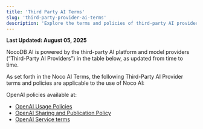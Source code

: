 ```yaml
---
title: 'Third Party AI Terms'
slug: 'third-party-provider-ai-terms'
description: 'Explore the terms and policies of third-party AI providers powering NocoDB AI.'
---
```


**Last Updated: August 05, 2025**

NocoDB AI is powered by the third-party AI platform and model providers (“Third-Party AI Providers”) in the table below, as updated from time to time.

As set forth in the Noco AI Terms, the following Third-Party AI Provider terms and policies are applicable to the use of Noco AI:

OpenAI policies available at:
- [OpenAI Usage Policies](https://openai.com/policies/usage-policies)
- [OpenAI Sharing and Publication Policy](https://openai.com/policies/sharing-publication-policy)
- [OpenAI Service terms](https://openai.com/policies/service-terms)

